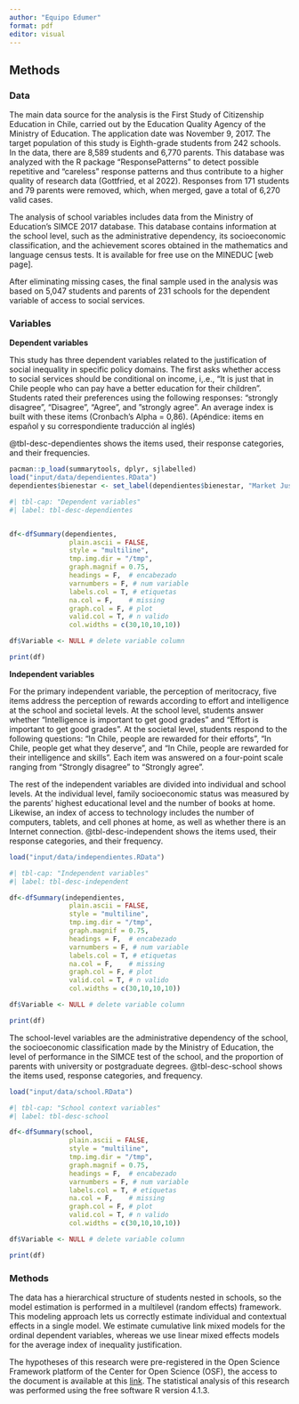 ```yaml
---
author: "Equipo Edumer"
format: pdf
editor: visual
---
```


## Methods

### Data

The main data source for the analysis is the First Study of Citizenship Education in Chile, carried out by the Education Quality Agency of the Ministry of Education. The application date was November 9, 2017. The target population of this study is Eighth-grade students from 242 schools. In the data, there are 8,589 students and 6,770 parents. This database was analyzed with the R package “ResponsePatterns” to detect possible repetitive and “careless” response patterns and thus contribute to a higher quality of research data (Gottfried, et al 2022). Responses from 171 students and 79 parents were removed, which, when merged, gave a total of 6,270 valid cases.

The analysis of school variables includes data from the Ministry of Education's SIMCE 2017 database. This database contains information at the school level, such as the administrative dependency, its socioeconomic classification, and the achievement scores obtained in the mathematics and language census tests. It is available for free use on the MINEDUC \[web page\].

After eliminating missing cases, the final sample used in the analysis was based on 5,047 students and parents of 231 schools for the dependent variable of access to social services.

### Variables

**Dependent variables**

This study has three dependent variables related to the justification of social inequality in specific policy domains. The first asks whether access to social services should be conditional on income, i,.e., “It is just that in Chile people who can pay have a better education for their children”. Students rated their preferences using the following responses: “strongly disagree”, “Disagree”, “Agree”, and ”strongly agree”. An average index is built with these items (Cronbach's Alpha = 0,86). (Apéndice: items en español y su correspondiente traducción al inglés)

@tbl-desc-dependientes shows the items used, their response categories, and their frequencies.

```r
pacman::p_load(summarytools, dplyr, sjlabelled)
load("input/data/dependientes.RData")
dependientes$bienestar <- set_label(dependientes$bienestar, "Market Justice Preferences")
```

```r
#| tbl-cap: "Dependent variables"
#| label: tbl-desc-dependientes


df<-dfSummary(dependientes,
               plain.ascii = FALSE,
               style = "multiline",
               tmp.img.dir = "/tmp",
               graph.magnif = 0.75,
               headings = F,  # encabezado
               varnumbers = F, # num variable
               labels.col = T, # etiquetas
               na.col = F,    # missing
               graph.col = F, # plot
               valid.col = T, # n valido
               col.widths = c(30,10,10,10))

df$Variable <- NULL # delete variable column

print(df)
```

**Independent variables**

For the primary independent variable, the perception of meritocracy, five items address the perception of rewards according to effort and intelligence at the school and societal levels. At the school level, students answer whether “Intelligence is important to get good grades” and “Effort is important to get good grades”. At the societal level, students respond to the following questions: “In Chile, people are rewarded for their efforts”, “In Chile, people get what they deserve”, and “In Chile, people are rewarded for their intelligence and skills”. Each item was answered on a four-point scale ranging from “Strongly disagree” to “Strongly agree”.

The rest of the independent variables are divided into individual and school levels. At the individual level, family socioeconomic status was measured by the parents' highest educational level and the number of books at home. Likewise, an index of access to technology includes the number of computers, tablets, and cell phones at home, as well as whether there is an Internet connection. @tbl-desc-independent shows the items used, their response categories, and their frequency.

```r
load("input/data/independientes.RData")
```

```r
#| tbl-cap: "Independent variables"
#| label: tbl-desc-independent

df<-dfSummary(independientes,
               plain.ascii = FALSE,
               style = "multiline",
               tmp.img.dir = "/tmp",
               graph.magnif = 0.75,
               headings = F,  # encabezado
               varnumbers = F, # num variable
               labels.col = T, # etiquetas
               na.col = F,    # missing
               graph.col = F, # plot
               valid.col = T, # n valido
               col.widths = c(30,10,10,10))

df$Variable <- NULL # delete variable column

print(df)
```

The school-level variables are the administrative dependency of the school, the socioeconomic classification made by the Ministry of Education, the level of performance in the SIMCE test of the school, and the proportion of parents with university or postgraduate degrees. @tbl-desc-school shows the items used, response categories, and frequency.

```r
load("input/data/school.RData")
```

```r
#| tbl-cap: "School context variables"
#| label: tbl-desc-school

df<-dfSummary(school,
               plain.ascii = FALSE,
               style = "multiline",
               tmp.img.dir = "/tmp",
               graph.magnif = 0.75,
               headings = F,  # encabezado
               varnumbers = F, # num variable
               labels.col = T, # etiquetas
               na.col = F,    # missing
               graph.col = F, # plot
               valid.col = T, # n valido
               col.widths = c(30,10,10,10))

df$Variable <- NULL # delete variable column

print(df)
```

### Methods

The data has a hierarchical structure of students nested in schools, so the model estimation is performed in a multilevel (random effects) framework. This modeling approach lets us correctly estimate individual and contextual effects in a single model. We estimate cumulative link mixed models for the ordinal dependent variables, whereas we use linear mixed effects models for the average index of inequality justification.

The hypotheses of this research were pre-registered in the Open Science Framework platform of the Center for Open Science (OSF), the access to the document is available at this [link](https://doi.org/10.17605/OSF.IO/UFSDV). The statistical analysis of this research was performed using the free software R version 4.1.3.
